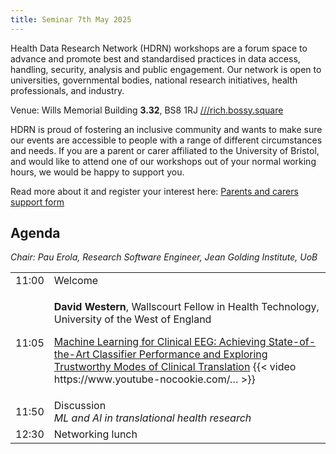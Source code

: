 ```yaml
---
title: Seminar 7th May 2025
---
```


Health Data Research Network (HDRN) workshops are a forum space to advance and promote best and standardised practices in data access, handling, security, analysis and public engagement.
Our network is open to universities, governmental bodies, national research initiatives, health professionals, and industry.

Venue: Wills Memorial Building **3.32**, BS8 1RJ [///rich.bossy.square](https://what3words.com/rich.bossy.square)


::: {#carers .callout-warning icon=false title='Support for parents and carers' collapse="true"}
HDRN is proud of fostering an inclusive community and wants to make sure our events are accessible to people with a range of different circumstances and needs. If you are a parent or carer affiliated to the University of Bristol, and would like to attend one of our workshops out of your normal working hours, we would be happy to support you.

Read more about it and register your interest here: [Parents and carers support form](https://forms.office.com/e/uh84hkhDLA)
:::

<!--[Register](https://forms.office.com/e/){.btn .btn-primary}-->

## Agenda

*Chair: Pau Erola, Research Software Engineer, Jean Golding Institute, UoB*

<style>
    table {
        tr td:first-child { text-align: right; }
    }
</style>
<table class="table">
    <tr>
        <td>11:00</td>
        <td>Welcome</td>
    </tr>
    <tr>
        <td>11:05</td>
        <td>
            **David Western**, Wallscourt Fellow in Health Technology, University of the West of England

            [Machine Learning for Clinical EEG: Achieving State-of-the-Art Classifier Performance and Exploring Trustworthy Modes of Clinical Translation](../archive/s20250507/HDRN_20250507_01_DavidWestern.pdf)
            {{< video https://www.youtube-nocookie.com/... >}}

        </td>
    </tr>
    <tr>
        <td>11:50</td>
        <td>
            Discussion<br>
            *ML and AI in translational health research*
        </td>
    </tr>
    <tr>
        <td>12:30</td>
        <td>Networking lunch</td>
    </tr>
</table>

